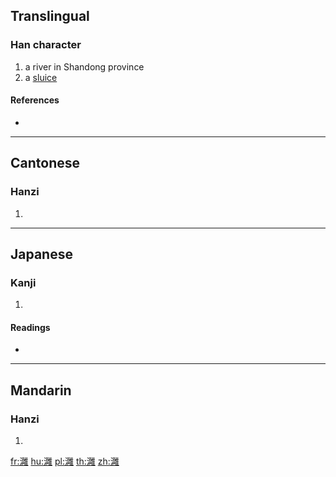 {{character info/new}}
==Translingual==

===Han character===
{{Han char|rn=85|rad=水|as=18|sn=21|four=30114|canj=EVUG}}

# a river in Shandong province
# a [[sluice]]

====References====
* {{Han ref|kx=0662.250|dkj=18749|dj=1071.240|hdz=31794.020|uh=7049|ud=28745|bh=F5D7|bd=62935}}

----

==Cantonese==

===Hanzi===
{{yue-hanzi|jyut=|y=yung1}}

# {{defn|lang=yue|sort=水18}}

----

==Japanese==

===Kanji===
{{ja-kanji|grade=|rs=水18}}

# {{defn|lang=ja|sort=水18}}

====Readings====
* {{ja-readings|on=[[よう]] (yō), [[ゆ]] (yu)|kun=}}

----

==Mandarin==

===Hanzi===
{{cmn-hanzi|pin=[[yōng]] ([[yong1]])|wg=yung<sup>1</sup>}}

# {{defn|lang=cmn|sort=水18}}

[[fr:灉]]
[[hu:灉]]
[[pl:灉]]
[[th:灉]]
[[zh:灉]]